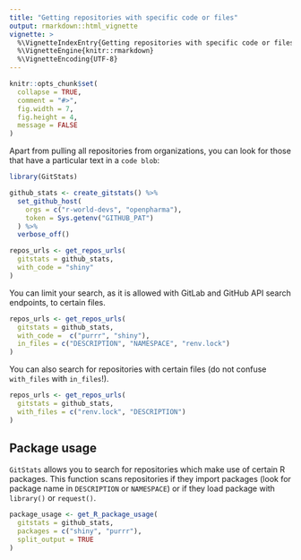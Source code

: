 ```yaml
---
title: "Getting repositories with specific code or files"
output: rmarkdown::html_vignette
vignette: >
  %\VignetteIndexEntry{Getting repositories with specific code or files}
  %\VignetteEngine{knitr::rmarkdown}
  %\VignetteEncoding{UTF-8}
---
```


```r
knitr::opts_chunk$set(
  collapse = TRUE,
  comment = "#>",
  fig.width = 7,
  fig.height = 4,
  message = FALSE
)
```

Apart from pulling all repositories from organizations, you can look for those that have a particular text in a `code blob`:

```r
library(GitStats)

github_stats <- create_gitstats() %>%
  set_github_host(
    orgs = c("r-world-devs", "openpharma"),
    token = Sys.getenv("GITHUB_PAT")
  ) %>%
  verbose_off()

repos_urls <- get_repos_urls(
  gitstats = github_stats,
  with_code = "shiny"
)
```

You can limit your search, as it is allowed with GitLab and GitHub API search endpoints, to certain files.

```r
repos_urls <- get_repos_urls(
  gitstats = github_stats,
  with_code =  c("purrr", "shiny"),
  in_files = c("DESCRIPTION", "NAMESPACE", "renv.lock")
)
```

You can also search for repositories with certain files (do not confuse `with_files` with `in_files`!).

```r
repos_urls <- get_repos_urls(
  gitstats = github_stats,
  with_files = c("renv.lock", "DESCRIPTION")
)
```

## Package usage

`GitStats` allows you to search for repositories which make use of certain R packages. This function scans repositories if they import packages (look for package name in `DESCRIPTION` or `NAMESPACE`) or if they load package with `library()` or `request()`.

```r
package_usage <- get_R_package_usage(
  gitstats = github_stats,
  packages = c("shiny", "purrr"),
  split_output = TRUE
)
```
